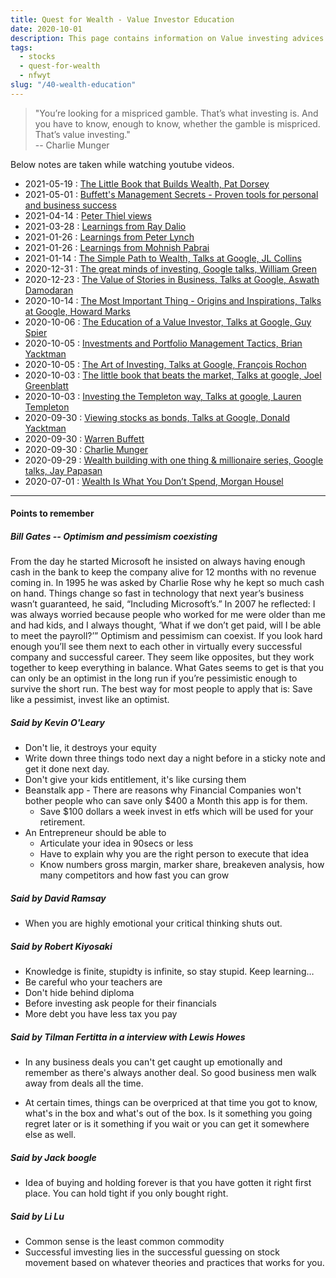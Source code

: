 ```yaml
---
title: Quest for Wealth - Value Investor Education
date: 2020-10-01
description: This page contains information on Value investing advices and experiences shared by some successful investors all over the world
tags:
  - stocks
  - quest-for-wealth
  - nfwyt
slug: "/40-wealth-education"
---
```


> "You’re looking for a mispriced gamble. That’s what investing is. And you have to know, enough to know, whether the gamble is mispriced. That’s value investing."    
> -- Charlie Munger    

Below notes are taken while watching youtube videos. 

* 2021-05-19 : [The Little Book that Builds Wealth, Pat Dorsey](../98-qfw-pat-dorsey)
* 2021-05-01 : [Buffett's Management Secrets - Proven tools for personal and business success](../94-qfw-wb-management-secrets)
* 2021-04-14 : [Peter Thiel views](../91-peter-thiel-views)
* 2021-03-28 : [Learnings from Ray Dalio](../89-ray-dalio)
* 2021-01-26 : [Learnings from Peter Lynch](../80-qfw-peter-lynch)
* 2021-01-26 : [Learnings from Mohnish Pabrai](../79-qfw-mohnish-pabrai)
* 2021-01-14 : [The Simple Path to Wealth, Talks at Google, JL Collins](../76-qfw-jl-collins)
* 2020-12-31 : [The great minds of investing, Google talks, William Green](../71-qfw-william-green)
* 2020-12-23 : [The Value of Stories in Business, Talks at Google, Aswath Damodaran](../70-qfw-aswath-damodaran)
* 2020-10-14 : [The Most Important Thing - Origins and Inspirations, Talks at Google, Howard Marks](../69-qfw-howard-marks)
* 2020-10-06 : [The Education of a Value Investor, Talks at Google, Guy Spier](../68-qfw-guy-spier)
* 2020-10-05 : [Investments and Portfolio Management Tactics, Brian Yacktman](../67-qfw-brian-yacktman)
* 2020-10-05 : [The Art of Investing, Talks at Google, François Rochon](../66-qfw-francois-rochon)
* 2020-10-03 : [The little book that beats the market, Talks at google, Joel Greenblatt](../65-qfw-joel-greenblatt)
* 2020-10-03 : [Investing the Templeton way, Talks at google, Lauren Templeton](../64-qfw-lauren-templeton)
* 2020-09-30 : [Viewing stocks as bonds, Talks at Google, Donald Yacktman](../63-qfw-donald-yacktman)
* 2020-09-30 : [Warren Buffett](../61-qfw-warren-buffett)
* 2020-09-30 : [Charlie Munger](../60-qfw-charlie-munger)
* 2020-09-29 : [Wealth building with one thing & millionaire series, Google talks, Jay Papasan](../62-qfw-jay-papasan)
* 2020-07-01 : [Wealth Is What You Don’t Spend, Morgan Housel](../59-qfw-morgan-housel)

* * *

#### Points to remember

##### Bill Gates -- Optimism and pessimism coexisting

From the day he started Microsoft he insisted on always having enough cash in the bank to keep the company alive for 12 months with no revenue coming in. In 1995 he was asked by Charlie Rose why he kept so much cash on hand. Things change so fast in technology that next year’s business wasn’t guaranteed, he said, “Including Microsoft’s.” In 2007 he reflected: I was always worried because people who worked for me were older than me and had kids, and I always thought, ‘What if we don’t get paid, will I be able to meet the payroll?’” Optimism and pessimism can coexist. If you look hard enough you’ll see them next to each other in virtually every successful company and successful career. They seem like opposites, but they work together to keep everything in balance. What Gates seems to get is that you can only be an optimist in the long run if you’re pessimistic enough to survive the short run. The best way for most people to apply that is: Save like a pessimist, invest like an optimist.

##### Said by Kevin O'Leary

* Don't lie, it destroys your equity
* Write down three things todo next day a night before in a sticky note and get it done next day.
* Don't give your kids entitlement, it's like cursing them
* Beanstalk app - There are reasons why Financial Companies won't bother people who can save only $400 a Month this app is for them. 
  + Save $100 dollars a week invest in etfs which will be used for your retirement. 
* An Entrepreneur should be able to 
  + Articulate your idea in 90secs or less
  + Have to explain why you are the right person to execute that idea
  + Know numbers gross margin, marker share, breakeven analysis, how many competitors and how fast you can grow

##### Said by David Ramsay

* When you are highly emotional your critical thinking shuts out. 

##### Said by Robert Kiyosaki

* Knowledge is finite, stupidty is infinite, so stay stupid. Keep learning…
* Be careful who your teachers are
* Don't hide behind diploma
* Before investing ask people for their financials
* More debt you have less tax you pay
 

##### Said by Tilman Fertitta in a interview with Lewis Howes

* In any business deals you can't get caught up emotionally and remember as there's always another deal. So good business men walk away from deals all the time. 

* At certain times, things can be overpriced at that time you got to know, what's in the box and what's out of the box. Is it something you going regret later or is it something if you wait or you can get it somewhere else as well.

##### Said by Jack boogle

* Idea of buying and holding forever is that you have gotten it right first place. You can hold tight if you only bought right.

##### Said by Li Lu

* Common sense is the least common commodity
* Successful imvesting lies in the successful guessing on stock movement based on whatever theories and practices that works for you.